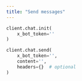 ```yaml
---
title: "Send messages"
---
```


``` python
client.chat.init(
    x_bot_token=''
)

client.chat.send(
    x_bot_token='',
    content='',
    headers={}  # optional
)
```
